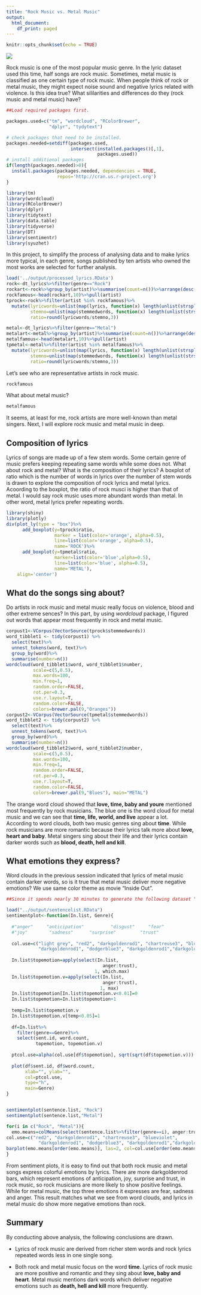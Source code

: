 ```yaml
---
title: "Rock Music vs. Metal Music"
output:
  html_document:
    df_print: paged
---
```



```r
knitr::opts_chunk$set(echo = TRUE)
```

![](../figs/rockvsmetal.jpg)

\newline
Rock music is one of the most popular music genre. In the lyric dataset used this time, half songs are rock music. Sometimes, metal music is classified as one certain type of rock music. When people think of rock or metal music, they might expect noise sound and negative lyrics related with violence. Is this idea true? What sililarities and differences do they (rock music and metal music) have?     


```r
##Load required packages first.

packages.used=c("tm", "wordcloud", "RColorBrewer", 
                "dplyr", "tydytext")

# check packages that need to be installed.
packages.needed=setdiff(packages.used, 
                        intersect(installed.packages()[,1], 
                                  packages.used))
# install additional packages
if(length(packages.needed)>0){
  install.packages(packages.needed, dependencies = TRUE,
                   repos='http://cran.us.r-project.org')
}

library(tm)
library(wordcloud)
library(RColorBrewer)
library(dplyr)
library(tidytext)
library(data.table)
library(tidyverse)
library(DT)
library(sentimentr)
library(syuzhet)
```
In this project, to simplify the process of analysing data and to make lyrics more typical, in each genre, songs published by ten artists who owned the most works are selected for further analysis. 

```r
load('../output/processed_lyrics.RData')
rock<-dt_lyrics%>%filter(genre=="Rock")
rockart<-rock%>%group_by(artist)%>%summarise(count=n())%>%arrange(desc(count))
rockfamous<-head(rockart,10)%>%pull(artist)
tprock<-rock%>%filter(artist %in% rockfamous)%>%
  mutate(lyricwords=unlist(map(lyrics, function(x) length(unlist(strsplit(x, split = " "))))),
         stemno=unlist(map(stemmedwords, function(x) length(unlist(strsplit(x, split = " "))))),
         ratio=round(lyricwords/stemno,3))

metal<-dt_lyrics%>%filter(genre=="Metal")
metalart<-metal%>%group_by(artist)%>%summarise(count=n())%>%arrange(desc(count))
metalfamous<-head(metalart,10)%>%pull(artist)
tpmetal<-metal%>%filter(artist %in% metalfamous)%>%
  mutate(lyricwords=unlist(map(lyrics, function(x) length(unlist(strsplit(x, split = " "))))),
         stemno=unlist(map(stemmedwords, function(x) length(unlist(strsplit(x, split = " "))))), 
         ratio=round(lyricwords/stemno,3))
```
Let's see who are representative artists in rock music. 
```r
rockfamous
```
What about metal music?
```r
metalfamous
```

It seems, at least for me, rock artists are more well-known than metal singers. Next, I will explore rock music and metal music in deep. 

## Composition of lyrics

Lyrics of songs are made up of a few stem words. Some certain genre of music prefers keeping repeating same words while some does not. What about rock and metal? What is the composition of their lyrics? A boxplot of ratio which is the number of words in lyrics over the number of stem words is drawn to explore the composition of rock lyrics and metal lyrics. Acoording to the boxplot, the ratio of rock musci is higher than that of metal. I would say rock music uses more abundant words than metal. In other word, metal lyrics prefer repeating words.    
```r
library(shiny)
library(plotly)
div(plot_ly(type = "box")%>%
      add_boxplot(y=tprock$ratio,
                  marker = list(color='orange', alpha=0.5),
                  line=list(color='orange', alpha=0.5),
                  name='ROCK')%>%
      add_boxplot(y=tpmetal$ratio,
                  marker=list(color='blue',alpha=0.5),
                  line=list(color='blue', alpha=0.5),
                  name='METAL'),
    align='center')

```


## What do the songs sing about?  

Do artists in rock music and metal music really focus on violence, blood and other extreme sences? In this part, by using *wordcloud* package, I figured out words that appear most frequently in rock and metal music. 
```r
corpust1<-VCorpus(VectorSource(tprock$stemmedwords))
word_tibblet1 <- tidy(corpust1) %>%
  select(text)%>%
  unnest_tokens(word, text)%>%
  group_by(word)%>%
  summarise(number=n())
wordcloud(word_tibblet1$word, word_tibblet1$number,
          scale=c(5,0.5),
          max.words=100,
          min.freq=1,
          random.order=FALSE,
          rot.per=0.3,
          use.r.layout=T,
          random.color=FALSE,
          colors=brewer.pal(9,"Oranges"))
corpust2<-VCorpus(VectorSource(tpmetal$stemmedwords))
word_tibblet2 <- tidy(corpust2) %>%
  select(text)%>%
  unnest_tokens(word, text)%>%
  group_by(word)%>%
  summarise(number=n())
wordcloud(word_tibblet2$word, word_tibblet2$number,
          scale=c(5,0.5),
          max.words=100,
          min.freq=1,
          random.order=FALSE,
          rot.per=0.3,
          use.r.layout=T,
          random.color=FALSE,
          colors=brewer.pal(9,"Blues"), main="METAL")

```

The orange word cloud showed that **love, time, baby and youre** mentioned most frequently by rock musicians. The blue one is the word cloud for metal music and we can see that **time, life, world, and live** appear a lot. According to word clouds, both two music genres sing about **time**. While rock musicians are more romantic because their lyrics talk more about **love, heart and baby**. Metal singers sing about their life and their lyrics contain darker words such as **blood, death, hell and kill**.  


## What emotions they express?
Word clouds in the previous session indicated that lyrics of metal music contain darker words, so is it true that metal music deliver more negative emotions? We use same color theme as movie "Inside Out". 
```r

##Since it spends nearly 30 minutes to generate the following dataset "senten.celist", this dataset was stored in file "output" and computation codes can be found in file "doc".  

load("../output/sentencelist.RData")
sentimentplot<-function(In.list, Genre){
  
  #"anger"     "anticipation"          "disgust"     "fear"       
  #"joy"        "sadness"      "surprise"         "trust"
  
  col.use=c("light grey", "red2", "darkgoldenrod1", "chartreuse3", "blueviolet",
            "darkgoldenrod1", "dodgerblue3", "darkgoldenrod1","darkgoldenrod1")
  
  In.list$topemotion=apply(select(In.list, 
                                    anger:trust), 
                                 1, which.max)
  In.list$topemotion.v=apply(select(In.list,
                                    anger:trust), 
                                   1, max)
  In.list$topemotion[In.list$topemotion.v<0.01]=0
  In.list$topemotion=In.list$topemotion+1
  
  temp=In.list$topemotion.v
  In.list$topemotion.v[temp<0.05]=1
  
  df=In.list%>%
    filter(genre==Genre)%>%
    select(sent.id, word.count, 
           topemotion, topemotion.v)
  
  ptcol.use=alpha(col.use[df$topemotion], sqrt(sqrt(df$topemotion.v)))
  
  plot(df$sent.id, df$word.count,
       xlab="", ylab="",
       col=ptcol.use,
       type="h",
       main=Genre)
}


sentimentplot(sentence.list, "Rock")
sentimentplot(sentence.list,"Metal")

for(i in c("Rock", "Metal")){
  emo.means=colMeans(select(sentence.list%>%filter(genre==i), anger:trust)>0.01)
col.use=c("red2", "darkgoldenrod1", "chartreuse3", "blueviolet",
            "darkgoldenrod1", "dodgerblue3", "darkgoldenrod1","darkgoldenrod1")
barplot(emo.means[order(emo.means)], las=2, col=col.use[order(emo.means)], horiz=T, main=i)
}
```


From sentiment plots, it is easy to find out that both rock music and metal songs express colorful emotions by lyrics. There are more darkgoldenrod bars, which represent emotions of anticipation, joy, surprise and trust, in rock music, so rock musicians are more likely to show positive feelings. While for metal music, the top three emotions it expresses are fear, sadness and anger. This result matches what we see from word clouds, and lyrics in metal music do show more negative emotions than rock. 


## Summary 
By conducting above analysis, the following conclusions are drawn. 

+ Lyrics of rock music are derived from richer stem words and rock lyrics repeated words less in one single song.  

+ Both rock and metal music focus on the word **time**. Lyrics of rock music are more positive and romantic and they sing about **love, baby and heart**. Metal music mentions dark words which deliver negative emotions such as **death, hell and kill** more frequently. 

